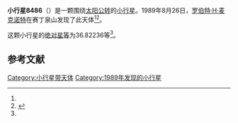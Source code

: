 {{Infobox planet
| bgcolour = #FFFFC0
| name = 8486
| symbol = 
| image = 
| caption = 
| discovery = yes
| discovery_ref = 
| discoverer = [[罗伯特·H·麦克诺特|罗伯特·H·麦克诺特]]
| discovery_site = [[赛丁泉山|赛丁泉山]] 
| discovered = 1989年8月26日
| designations = yes
| mp_name = 
| named_after = 
| alt_names = 1989 QV/ 1996 XP18
| mp_category = [[主带小行星|主带小行星]]
| orbit_ref = <ref name="a">[http://ssd.jpl.nasa.gov/sbdb.cgi?sstr=8486 8486] {{Wayback|url=http://ssd.jpl.nasa.gov/sbdb.cgi?sstr=8486 |date=20210813021858 }}，小行星數據庫瀏覽器（JPL Small-Body Database Browser）－[[美国国家航空航天局|美国国家航空航天局]]喷气推进实验室</ref>
| epoch = 2456400.5 (2013年4月18日更新)
| aphelion = {{convert|3.5981912|AU|km|3|abbr=on|lk=out}}
| perihelion = {{convert|2.7188674|AU|km|3|abbr=on}}
| semimajor = {{convert|3.1585293|AU|km|3|abbr=on}}
| eccentricity = 0.1391983
| period = 2050.339596 [[日|日]]<br />5.61[[儒略年|儒略年]]
| avg_speed = 
| inclination = 23.60995
| asc_node = 24.59240
| mean_anomaly = 
| arg_peri = 36.82236
| satellites = 
| physical_characteristics = yes
| dimensions = 
| mass = 
| density = 
| surface_grav = 
| escape_velocity = 
| sidereal_day = 
| axial_tilt = 
| pole_ecliptic_lat = 
| pole_ecliptic_lon = 
| albedo = 
| temperatures= 
| temp_name1 = 
| mean_temp_1 = 
| max_temp_1 = 
| temp_name2 = 
| max_temp_2 = 
| spectral_type = 
| abs_magnitude = 36.82236
}}

'''小行星8486'''（{{lang-en|8486}}）是一颗围绕[[太阳|太阳]][[公转|公转]]的[[小行星|小行星]]。1989年8月26日，[[罗伯特·H·麦克诺特|罗伯特·H·麦克诺特]]在赛丁泉山发现了此天体<ref name="a" /><ref>{{cite news|title=小行星列表|url=http://cfa-www.harvard.edu/iau/lists/NumberedMPs.txt|accessdate=2013-07-08|newspaper=哈佛大学|archive-date=2008-05-17|archive-url=https://web.archive.org/web/20080517010638/http://cfa-www.harvard.edu/iau/lists/NumberedMPs.txt|dead-url=no}}</ref>。

这颗小行星的[[绝对星等|绝对星等]]为36.82236等<ref name="a" />。

==参考文献==
{{reflist}}
{{Minor Planet Number|[[小行星8485|小行星8485]]|[[小行星8487|小行星8487]]}}

{{小天体}}

[[Category:小行星带天体|Category:小行星带天体]]
[[Category:1989年发现的小行星|Category:1989年发现的小行星]]

{{asteroid-stub}}